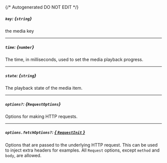 {/* Autogenerated DO NOT EDIT  */}
##### `key`: *{`string`}*
the media key

---
##### `time`: *{`number`}*
The time, in milliseconds, used to set the media playback progress.

---
##### `state`: *{`string`}*
The playback state of the media item.

---
##### `options?`: *{`RequestOptions`}*
Options for making HTTP requests.

---
##### `options.fetchOptions?`: [*{ `RequestInit` }*](https://developer.mozilla.org/en-US/docs/Web/API/Request/Request#options)
Options that are passed to the underlying HTTP request. This can be used to inject extra headers for examples. All `Request` options, except `method` and `body`, are allowed.

